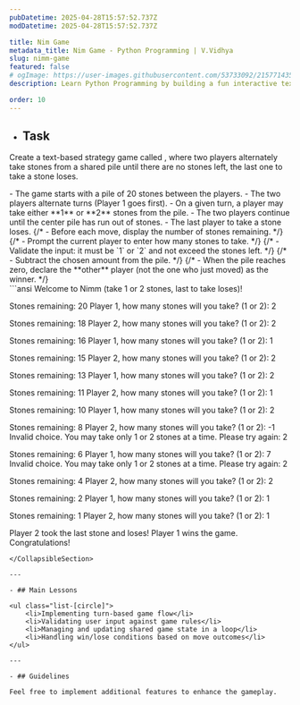 ```yaml
---
pubDatetime: 2025-04-28T15:57:52.737Z
modDatetime: 2025-04-28T15:57:52.737Z

title: Nim Game
metadata_title: Nim Game - Python Programming | V.Vidhya
slug: nimm-game
featured: false
# ogImage: https://user-images.githubusercontent.com/53733092/215771435-25408246-2309-4f8b-a781-1f3d93bdf0ec.png
description: Learn Python Programming by building a fun interactive text-based "Nim" game.

order: 10
---
```



- ## Task

Create a text-based strategy game called <LinkMd href="https://en.wikipedia.org/wiki/Nim" title="Nimm" />, where two players alternately take stones 
from a shared pile until there are no stones left, the last one to take a stone loses.

<CollapsibleSection title="Instructions">
- The game starts with a pile of 20 stones between the players.
- The two players alternate turns (Player 1 goes first).
- On a given turn, a player may take either **1** or **2** stones from the pile.
- The two players continue until the center pile has run out of stones.
- The last player to take a stone loses.
{/* - Before each move, display the number of stones remaining. */}
{/* - Prompt the current player to enter how many stones to take. */}
{/* - Validate the input: it must be `1` or `2` and not exceed the stones left. */}
{/* - Subtract the chosen amount from the pile. */}
{/* - When the pile reaches zero, declare the **other** player (not the one who just moved) as the winner. */}
</CollapsibleSection>

<div class="w-full my-2"></div>

<CollapsibleSection title="Expected Output">
```ansi
Welcome to Nimm (take 1 or 2 stones, last to take loses)!

Stones remaining: 20
Player 1, how many stones will you take? (1 or 2): 2

Stones remaining: 18
Player 2, how many stones will you take? (1 or 2): 2

Stones remaining: 16
Player 1, how many stones will you take? (1 or 2): 1

Stones remaining: 15
Player 2, how many stones will you take? (1 or 2): 2

Stones remaining: 13
Player 1, how many stones will you take? (1 or 2): 2

Stones remaining: 11
Player 2, how many stones will you take? (1 or 2): 1

Stones remaining: 10
Player 1, how many stones will you take? (1 or 2): 2

Stones remaining: 8
Player 2, how many stones will you take? (1 or 2): -1
Invalid choice. You may take only 1 or 2 stones at a time. Please try again: 2

Stones remaining: 6
Player 1, how many stones will you take? (1 or 2): 7
Invalid choice. You may take only 1 or 2 stones at a time. Please try again: 2

Stones remaining: 4
Player 2, how many stones will you take? (1 or 2): 2

Stones remaining: 2
Player 1, how many stones will you take? (1 or 2): 1

Stones remaining: 1
Player 2, how many stones will you take? (1 or 2): 1

Player 2 took the last stone and loses!
Player 1 wins the game. Congratulations!
```
</CollapsibleSection>

---

- ## Main Lessons

<ul class="list-[circle]">
    <li>Implementing turn-based game flow</li>
    <li>Validating user input against game rules</li>
    <li>Managing and updating shared game state in a loop</li>
    <li>Handling win/lose conditions based on move outcomes</li>
</ul>

---

- ## Guidelines

Feel free to implement additional features to enhance the gameplay.
